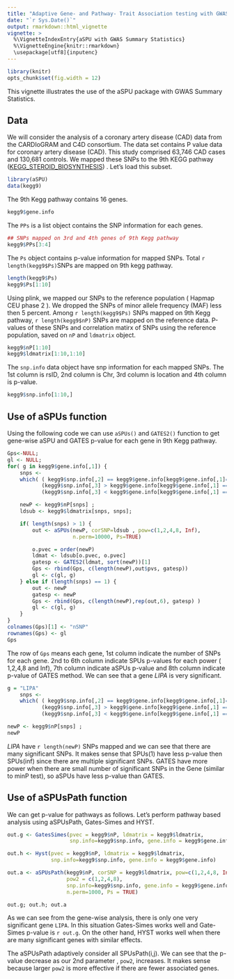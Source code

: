 ```yaml
---
title: "Adaptive Gene- and Pathway- Trait Association testing with GWAS Summary Statistics (aSPUs() and aSPUsPath())"
date: "`r Sys.Date()`"
output: rmarkdown::html_vignette
vignette: >
  %\VignetteIndexEntry{aSPU with GWAS Summary Statistics}
  %\VignetteEngine{knitr::rmarkdown}
  \usepackage[utf8]{inputenc}
---
```


```r
library(knitr)
opts_chunk$set(fig.width = 12)
```

This vignette illustrates the use of the aSPU package with GWAS Summary Statistics. 


## Data

We will consider the analysis of a coronary artery disease (CAD)
data from the CARDIoGRAM and C4D consortium. The data set contains P value
data for coronary artery disease (CAD). This study comprised 63,746
CAD cases and 130,681 controls. We mapped these SNPs to the 9th KEGG
pathway ([KEGG_STEROID_BIOSYNTHESIS](http://www.broadinstitute.org/gsea/msigdb/cards/KEGG_STEROID_BIOSYNTHESIS))
. Let's load this subset.

```r
library(aSPU)
data(kegg9)
```
The 9th Kegg pathway contains 16 genes.

```r
kegg9$gene.info
```

The `PPs` is a list object contains the SNP information for each genes.
```r
## SNPs mapped on 3rd and 4th genes of 9th Kegg pathway
kegg9$PPs[3:4]
```

The `Ps` object contains p-value information for mapped
SNPs. Total `r length(kegg9$Ps)`SNPs are mapped on 9th kegg pathway.

```r
length(kegg9$Ps)
kegg9$Ps[1:10]
```

Using plink,
we mapped our SNPs to the reference population ( Hapmap CEU phase 2
). We dropped the SNPs of minor allele frequency (MAF) less then 5
percent. Among `r length(kegg9$Ps)` SNPs mapped on 9th Kegg pathway,
`r length(kegg9$nP)` SNPs are mapped on the reference data. P-values of these
SNPs and correlation matirx of SNPs using the reference population,
saved on `nP` and `ldmatrix` object.

```r
kegg9$nP[1:10]
kegg9$ldmatrix[1:10,1:10]
```
The `snp.info` data object have snp information for each mapped
SNPs. The 1st column is rsID, 2nd column is Chr, 3rd column is
location and 4th column is p-value.

```r
kegg9$snp.info[1:10,]
```

## Use of aSPUs function

Using the following code we can use `aSPUs()` and `GATES2()` function
to get gene-wise aSPU and GATES p-value for each gene in 9th Kegg pathway.
```r
Gps<-NULL;
gl <- NULL;
for( g in kegg9$gene.info[,1]) {
    snps <-
    which( ( kegg9$snp.info[,2] == kegg9$gene.info[kegg9$gene.info[,1]==g,2]) &
           (kegg9$snp.info[,3] > kegg9$gene.info[kegg9$gene.info[,1] == g, 3])&
           (kegg9$snp.info[,3] < kegg9$gene.info[kegg9$gene.info[,1] == g, 4]))

    newP <- kegg9$nP[snps] ;
    ldsub <- kegg9$ldmatrix[snps, snps];

    if( length(snps) > 1) {
        out <- aSPUs(newP, corSNP=ldsub , pow=c(1,2,4,8, Inf),
                     n.perm=10000, Ps=TRUE)

        o.pvec = order(newP)
        ldmat <- ldsub[o.pvec, o.pvec]
        gatesp <- GATES2(ldmat, sort(newP))[1]
        Gps <- rbind(Gps, c(length(newP),out$pvs, gatesp))
        gl <- c(gl, g)
    } else if (length(snps) == 1) {
        out <- newP
        gatesp <- newP
        Gps <- rbind(Gps, c(length(newP),rep(out,6), gatesp) )
        gl <- c(gl, g)
    }
}
colnames(Gps)[1] <- "nSNP"
rownames(Gps) <- gl
Gps
```

The row of `Gps` means each gene, 1st column indicate the number of
SNPs for each gene. 2nd to 6th column indicate SPUs p-values for each
power ( 1,2,4,8 and Inf), 7th column indicate aSPUs p-value and 8th
column indicate p-value of GATES method.
We can see that a gene _LIPA_ is very significant.

```r
g = "LIPA"
    snps <-
    which( ( kegg9$snp.info[,2] == kegg9$gene.info[kegg9$gene.info[,1]==g,2]) &
           (kegg9$snp.info[,3] > kegg9$gene.info[kegg9$gene.info[,1] == g, 3])&
           (kegg9$snp.info[,3] < kegg9$gene.info[kegg9$gene.info[,1] == g, 4]))

newP <- kegg9$nP[snps] ;
newP

```
_LIPA_ have `r length(newP)` SNPs mapped and we can see that there are
many significant SNPs. It makes sense that SPUs(1) have less p-value
then SPUs(inf) since there are multiple significant SNPs. GATES have
more power when there are small number of significant SNPs in the
Gene (similar to minP test), so aSPUs have less p-value than GATES.

## Use of aSPUsPath function

We can get p-value for pathways as follows.
Let's perform pathway based analysis using aSPUsPath, Gates-Simes and
HYST.


```r
out.g <- GatesSimes(pvec = kegg9$nP, ldmatrix = kegg9$ldmatrix,
                    snp.info=kegg9$snp.info, gene.info = kegg9$gene.info)

out.h <- Hyst(pvec = kegg9$nP, ldmatrix = kegg9$ldmatrix,
              snp.info=kegg9$snp.info, gene.info = kegg9$gene.info)

out.a <- aSPUsPath(kegg9$nP, corSNP = kegg9$ldmatrix, pow=c(1,2,4,8, Inf),
                   pow2 = c(1,2,4,8),
                   snp.info=kegg9$snp.info, gene.info = kegg9$gene.info,
                   n.perm=1000, Ps = TRUE)

out.g; out.h; out.a

```

As we can see from the gene-wise analysis, there is only one very
significant gene `LIPA`. In this situation Gates-Simes works well and
Gate-Simes p-value is `r out.g`. On the other hand, HYST works well
when there are many significant genes with similar effects.

The aSPUsPath adaptively consider all SPUsPath(i,j). We can see that
the p-value decrease as our 2nd parameter , `pow2`, increases. It makes
sense because larger `pow2` is more effective if there are fewer
associated genes.
